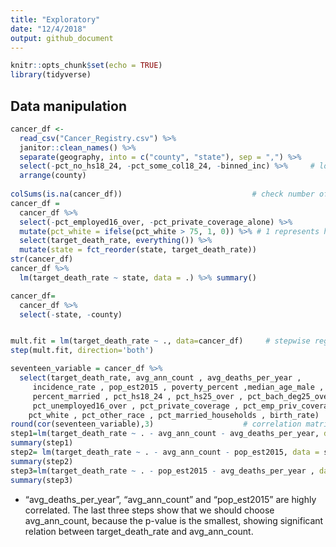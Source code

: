 ```yaml
---
title: "Exploratory"
date: "12/4/2018"
output: github_document
---
```


```r
knitr::opts_chunk$set(echo = TRUE)
library(tidyverse)
```

## Data manipulation


```r
cancer_df <-
  read_csv("Cancer_Registry.csv") %>% 
  janitor::clean_names() %>%
  separate(geography, into = c("county", "state"), sep = ",") %>%
  select(-pct_no_hs18_24, -pct_some_col18_24, -binned_inc) %>%     # lots of same county names, so I did not remove state column #
  arrange(county)
  
colSums(is.na(cancer_df))                             # check number of missing values #
cancer_df = 
  cancer_df %>%
  select(-pct_employed16_over, -pct_private_coverage_alone) %>%
  mutate(pct_white = ifelse(pct_white > 75, 1, 0)) %>% # 1 represents high percentage of white #
  select(target_death_rate, everything()) %>% 
  mutate(state = fct_reorder(state, target_death_rate))
str(cancer_df)
cancer_df %>% 
  lm(target_death_rate ~ state, data = .) %>% summary()

cancer_df=
  cancer_df %>%
  select(-state, -county)


mult.fit = lm(target_death_rate ~ ., data=cancer_df)     # stepwise regression, and get 17 variables left#
step(mult.fit, direction='both')

seventeen_variable = cancer_df %>%
  select(target_death_rate, avg_ann_count , avg_deaths_per_year , 
     incidence_rate , pop_est2015 , poverty_percent ,median_age_male , 
     percent_married , pct_hs18_24 , pct_hs25_over , pct_bach_deg25_over , 
     pct_unemployed16_over , pct_private_coverage , pct_emp_priv_coverage , 
    pct_white , pct_other_race , pct_married_households , birth_rate)
round(cor(seventeen_variable),3)                    # correlation matrix #
step1=lm(target_death_rate ~ . - avg_ann_count - avg_deaths_per_year, data = seventeen_variable)
summary(step1)
step2= lm(target_death_rate ~ . - avg_ann_count - pop_est2015, data = seventeen_variable)
summary(step2)
step3=lm(target_death_rate ~ . - pop_est2015 - avg_deaths_per_year , data=seventeen_variable)
summary(step3)
```
* "avg_deaths_per_year",  "avg_ann_count" and "pop_est2015" are highly correlated. The last three steps show that we should choose avg_ann_count, because the p-value is the smallest, showing significant relation between target_death_rate and avg_ann_count. 
